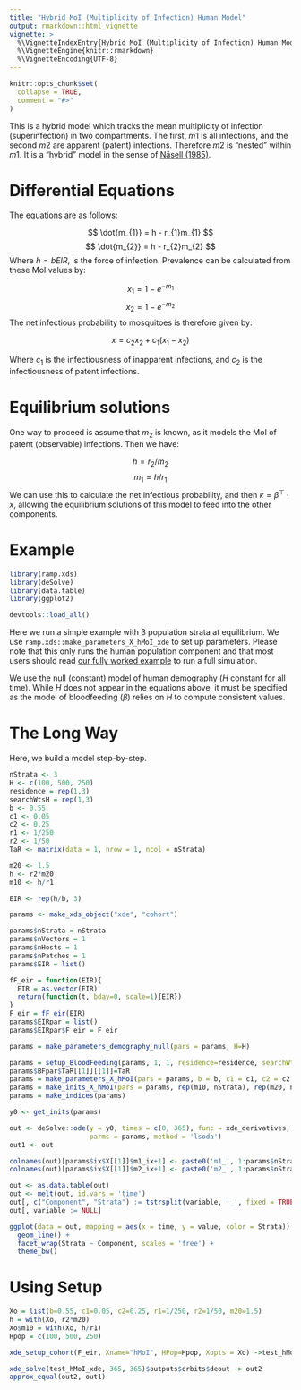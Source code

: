 ```yaml
---
title: "Hybrid MoI (Multiplicity of Infection) Human Model"
output: rmarkdown::html_vignette
vignette: >
  %\VignetteIndexEntry{Hybrid MoI (Multiplicity of Infection) Human Model}
  %\VignetteEngine{knitr::rmarkdown}
  %\VignetteEncoding{UTF-8}
---
```


```r
knitr::opts_chunk$set(
  collapse = TRUE,
  comment = "#>"
)
```

This is a hybrid model which tracks the mean multiplicity of infection (superinfection) in two compartments. The first, $m1$ is all infections, and the second $m2$ are apparent (patent) infections. Therefore $m2$ is "nested" within $m1$. It is a "hybrid" model in the sense of [Nåsell (1985)](https://link.springer.com/book/10.1007/978-3-662-01609-1).

# Differential Equations

The equations are as follows:

$$
\dot{m_{1}} = h - r_{1}m_{1}
$$
$$
\dot{m_{2}} = h - r_{2}m_{2}
$$
Where $h = b EIR$, is the force of infection. Prevalence can be calculated from these MoI values by:

$$
x_{1} = 1-e^{-m_{1}}
$$
$$
x_{2} = 1-e^{-m_{2}}
$$
The net infectious probability to mosquitoes is therefore given by:

$$
x = c_{2}x_{2} + c_{1}(x_{1}-x_{2})
$$

Where $c_{1}$ is the infectiousness of inapparent infections, and $c_{2}$ is the infectiousness of patent infections.

# Equilibrium solutions

One way to proceed is assume that $m_{2}$ is known, as it models the MoI of patent (observable) infections. Then we have:

$$
h = r_{2}/m_{2}
$$
$$
m_{1} = h/r_{1}
$$
We can use this to calculate the net infectious probability, and then $\kappa = \beta^{\top} \cdot x$, allowing the equilibrium solutions of this model to feed into the other components.

# Example

```r
library(ramp.xds)
library(deSolve)
library(data.table)
library(ggplot2)
```

```r
devtools::load_all()
```

Here we run a simple example with 3 population strata at equilibrium. We use `ramp.xds::make_parameters_X_hMoI_xde` to
set up parameters. Please note that this only runs the human population component and that most users should read [our fully worked example](ex_534.html) to run a full simulation.

We use the null (constant) model of human demography ($H$ constant for all time). While $H$ does not appear in the equations above, it must be specified as the model of bloodfeeding ($\beta$) relies on $H$ to compute consistent values.

# The Long Way

Here, we build a model step-by-step. 

```r
nStrata <- 3
H <- c(100, 500, 250)
residence = rep(1,3) 
searchWtsH = rep(1,3) 
b <- 0.55
c1 <- 0.05
c2 <- 0.25
r1 <- 1/250
r2 <- 1/50
TaR <- matrix(data = 1, nrow = 1, ncol = nStrata)

m20 <- 1.5
h <- r2*m20
m10 <- h/r1

EIR <- rep(h/b, 3) 
```

```r
params <- make_xds_object("xde", "cohort") 

params$nStrata = nStrata
params$nVectors = 1 
params$nHosts = 1
params$nPatches = 1 
params$EIR = list()

fF_eir = function(EIR){
  EIR = as.vector(EIR) 
  return(function(t, bday=0, scale=1){EIR})
} 
F_eir = fF_eir(EIR)
params$EIRpar = list() 
params$EIRpar$F_eir = F_eir 

params = make_parameters_demography_null(pars = params, H=H) 

params = setup_BloodFeeding(params, 1, 1, residence=residence, searchWts=searchWtsH) 
params$BFpar$TaR[[1]][[1]]=TaR
params = make_parameters_X_hMoI(pars = params, b = b, c1 = c1, c2 = c2, r1 = r1, r2 = r2)
params = make_inits_X_hMoI(pars = params, rep(m10, nStrata), rep(m20, nStrata)) 
params = make_indices(params)
```

```r
y0 <- get_inits(params)

out <- deSolve::ode(y = y0, times = c(0, 365), func = xde_derivatives, 
                    parms = params, method = 'lsoda') 
out1 <- out
```


```r

colnames(out)[params$ix$X[[1]]$m1_ix+1] <- paste0('m1_', 1:params$nStrata)
colnames(out)[params$ix$X[[1]]$m2_ix+1] <- paste0('m2_', 1:params$nStrata)

out <- as.data.table(out)
out <- melt(out, id.vars = 'time')
out[, c("Component", "Strata") := tstrsplit(variable, '_', fixed = TRUE)]
out[, variable := NULL]

ggplot(data = out, mapping = aes(x = time, y = value, color = Strata)) +
  geom_line() +
  facet_wrap(Strata ~ Component, scales = 'free') +
  theme_bw()
```

# Using Setup

```r
Xo = list(b=0.55, c1=0.05, c2=0.25, r1=1/250, r2=1/50, m20=1.5)
h = with(Xo, r2*m20) 
Xo$m10 = with(Xo, h/r1)  
Hpop = c(100, 500, 250)
```

```r
xde_setup_cohort(F_eir, Xname="hMoI", HPop=Hpop, Xopts = Xo) ->test_hMoI_xde
```

```r
xde_solve(test_hMoI_xde, 365, 365)$outputs$orbits$deout -> out2
approx_equal(out2, out1)
```



